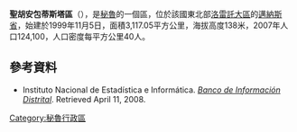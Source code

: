 '''聖胡安包蒂斯塔區'''（{{lang-es|Distrito de San Juan Bautista}}），是[[秘魯|秘魯]]的一個區，位於該國東北部[[洛雷託大區|洛雷託大區]]的[[邁納斯省|邁納斯省]]，始建於1999年11月5日，面積3,117.05平方公里，海拔高度138米，2007年人口124,100，人口密度每平方公里40人。

==參考資料==
*{{es icon}} Instituto Nacional de Estadística e Informática. ''[https://web.archive.org/web/20080423164200/http://desa.inei.gob.pe/mapas/bid/ Banco de Información Distrital]''. Retrieved April 11, 2008.

{{Peru-geo-stub}}
[[Category:秘魯行政區|Category:秘魯行政區]]